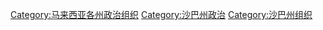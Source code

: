 [[Category:马来西亚各州政治组织|Category:马来西亚各州政治组织]]
[[Category:沙巴州政治|Category:沙巴州政治]]
[[Category:沙巴州组织|Category:沙巴州组织]]